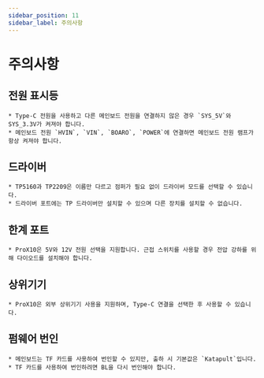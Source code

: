 ```yaml
---
sidebar_position: 11
sidebar_label: 주의사항
---
```


# 주의사항

## 전원 표시등
    * Type-C 전원을 사용하고 다른 메인보드 전원을 연결하지 않은 경우 `SYS_5V`와 SYS_3.3V가 켜져야 합니다.
    * 메인보드 전원 `HVIN`, `VIN`, `BOARO`, `POWER`에 연결하면 메인보드 전원 램프가 항상 켜져야 합니다.

## 드라이버

    * TP5160과 TP2209은 이름만 다르고 점퍼가 필요 없이 드라이버 모드를 선택할 수 있습니다.
    * 드라이버 포트에는 TP 드라이버만 설치할 수 있으며 다른 장치를 설치할 수 없습니다.

## 한계 포트
    * ProX10은 5V와 12V 전원 선택을 지원합니다. 근접 스위치를 사용할 경우 전압 강하를 위해 다이오드를 설치해야 합니다.

## 상위기기
    * ProX10은 외부 상위기기 사용을 지원하며, Type-C 연결을 선택한 후 사용할 수 있습니다.

## 펌웨어 번인

    * 메인보드는 TF 카드를 사용하여 번인할 수 있지만, 출하 시 기본값은 `Katapult`입니다.
    * TF 카드를 사용하여 번인하려면 BL을 다시 번인해야 합니다.